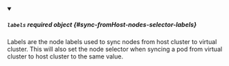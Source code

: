 
<details className="config-field" data-expandable="false" open>
<summary>

##### `labels` <span className="config-field-required" data-required="false">required</span> <span className="config-field-type">object</span> <span className="config-field-default"></span> <span className="config-field-enum"></span> {#sync-fromHost-nodes-selector-labels}

Labels are the node labels used to sync nodes from host cluster to virtual cluster. This will also set the node selector when syncing a pod from virtual cluster to host cluster to the same value.

</summary>



</details>
